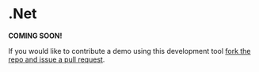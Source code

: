 # .Net

**COMING SOON!**

If you would like to contribute a demo using this development tool [fork the repo and issue a pull request](https://github.com/cosmicjs/cosmic-docs).
